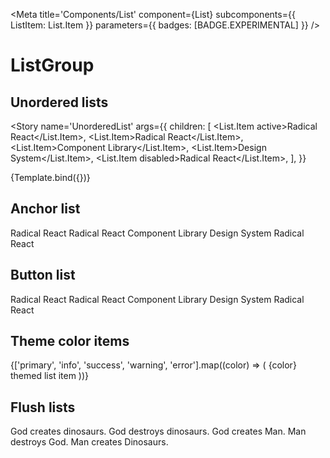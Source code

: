

<Meta
  title='Components/List'
  component={List}
  subcomponents={{ ListItem: List.Item }}
  parameters={{ badges: [BADGE.EXPERIMENTAL] }}
/>


# ListGroup

## Unordered lists

<Story
  name='UnorderedList'
  args={{
    children: [
      <List.Item active>Radical React</List.Item>,
      <List.Item>Radical React</List.Item>,
      <List.Item>Component Library</List.Item>,
      <List.Item>Design System</List.Item>,
      <List.Item disabled>Radical React</List.Item>,
    ],
  }}
>
  {Template.bind({})}
</Story>

## Anchor list

<List>
  <List.Item href='#' active>
    Radical React
  </List.Item>
  <List.Item href='#'>Radical React</List.Item>
  <List.Item href='#'>Component Library</List.Item>
  <List.Item href='#'>Design System</List.Item>
  <List.Item href='#' disabled>
    Radical React
  </List.Item>
</List>

## Button list

<List>
  <List.Item active onClick={console.log}>
    Radical React
  </List.Item>
  <List.Item onClick={console.log}>Radical React</List.Item>
  <List.Item onClick={console.log}>Component Library</List.Item>
  <List.Item onClick={console.log}>Design System</List.Item>
  <List.Item disabled onClick={console.log}>
    Radical React
  </List.Item>
</List>

## Theme color items

<List>
  {['primary', 'info', 'success', 'warning', 'error'].map((color) => (
    <List.Item key={color} color={color}>
      {color} themed list item
    </List.Item>
  ))}
</List>

## Flush lists

<List flush>
  <List.Item>God creates dinosaurs.</List.Item>
  <List.Item>God destroys dinosaurs.</List.Item>
  <List.Item>God creates Man.</List.Item>
  <List.Item>Man destroys God.</List.Item>
  <List.Item>Man creates Dinosaurs.</List.Item>
</List>
